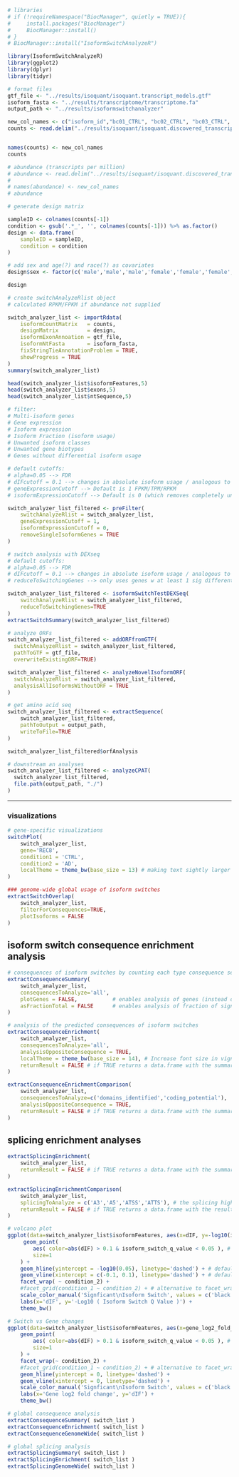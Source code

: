 ```r
# libraries
# if (!requireNamespace("BiocManager", quietly = TRUE)){
#     install.packages("BiocManager")
#     BiocManager::install()
# }
# BiocManager::install("IsoformSwitchAnalyzeR")

library(IsoformSwitchAnalyzeR)
library(ggplot2)
library(dplyr)
library(tidyr)
```

```r
# format files
gtf_file <- "../results/isoquant/isoquant.transcript_models.gtf"
isoform_fasta <- "../results/transcriptome/transcriptome.fa"
output_path <- "../results/isoformswitchanalyzer"

new_col_names <- c("isoform_id","bc01_CTRL", "bc02_CTRL", "bc03_CTRL", "bc04_CTRL", "bc09_AD", "bc10_AD", "bc11_AD", "bc12_AD")
counts <- read.delim("../results/isoquant/isoquant.discovered_transcript_grouped_counts.tsv", sep = "\t")


names(counts) <- new_col_names
counts
```
```r
# abundance (transcripts per million)
# abundance <- read.delim("../results/isoquant/isoquant.discovered_transcript_grouped_tpm.tsv", sep = "\t")
# 
# names(abundance) <- new_col_names
# abundance
```

```r
# generate design matrix

sampleID <- colnames(counts[-1])
condition <- gsub('.*_', '', colnames(counts[-1])) %>% as.factor()
design <- data.frame(
    sampleID = sampleID,
    condition = condition
)

# add sex and age(?) and race(?) as covariates
design$sex <- factor(c('male','male','male','female','female','female','male','female'))

design
```

```r
# create switchAnalyzeRlist object
# calculated RPKM/FPKM if abundance not supplied

switch_analyzer_list <- importRdata(
    isoformCountMatrix   = counts,
    designMatrix         = design,
    isoformExonAnnoation = gtf_file,
    isoformNtFasta       = isoform_fasta,
    fixStringTieAnnotationProblem = TRUE,
    showProgress = TRUE
)
summary(switch_analyzer_list)
```
```r
head(switch_analyzer_list$isoformFeatures,5)
head(switch_analyzer_list$exons,5)
head(switch_analyzer_list$ntSequence,5)
```
```r
# filter:
# Multi-isoform genes
# Gene expression
# Isoform expression
# Isoform Fraction (isoform usage)
# Unwanted isoform classes
# Unwanted gene biotypes
# Genes without differential isoform usage

# default cutoffs:
# alpha=0.05 --> FDR
# dIFcutoff = 0.1 --> changes in absolute isoform usage / analogous to log2FC cut-off
# geneExpressionCutoff --> Default is 1 FPKM/TPM/RPKM
# isoformExpressionCutoff --> Default is 0 (which removes completely unused isoforms); also in RPKM/FPKM

switch_analyzer_list_filtered <- preFilter(
    switchAnalyzeRlist = switch_analyzer_list,
    geneExpressionCutoff = 1,
    isoformExpressionCutoff = 0,
    removeSingleIsoformGenes = TRUE
)
```

```r
# switch analysis with DEXseq
# default cutoffs:
# alpha=0.05 --> FDR
# dIFcutoff = 0.1 --> changes in absolute isoform usage / analogous to log2FC cut-off
# reduceToSwitchingGenes --> only uses genes w at least 1 sig differentially used isoform

switch_analyzer_list_filtered <- isoformSwitchTestDEXSeq(
    switchAnalyzeRlist = switch_analyzer_list_filtered,
    reduceToSwitchingGenes=TRUE
)
extractSwitchSummary(switch_analyzer_list_filtered)
```

```r
# analyze ORFs
switch_analyzer_list_filtered <- addORFfromGTF(
  switchAnalyzeRlist = switch_analyzer_list_filtered,
  pathToGTF = gtf_file,
  overwriteExistingORF=TRUE)

switch_analyzer_list_filtered <- analyzeNovelIsoformORF(
  switchAnalyzeRlist = switch_analyzer_list_filtered,
  analysisAllIsoformsWithoutORF = TRUE
) 
```

```r
# get amino acid seq
switch_analyzer_list_filtered <- extractSequence(
    switch_analyzer_list_filtered, 
    pathToOutput = output_path,
    writeToFile=TRUE
)
```
```r
switch_analyzer_list_filtered$orfAnalysis
```

```r
# downstream an analyses
switch_analyzer_list_filtered <- analyzeCPAT(
  switch_analyzer_list_filtered,
  file.path(output_path, "./")
)
```

----------------

### visualizations
```r
# gene-specific visualizations
switchPlot(
    switch_analyzer_list,
    gene='REC8',
    condition1 = 'CTRL',
    condition2 = 'AD',
    localTheme = theme_bw(base_size = 13) # making text sightly larger for vignette
)
```

```r
### genome-wide global usage of isoform switches
extractSwitchOverlap(
    switch_analyzer_list,
    filterForConsequences=TRUE,
    plotIsoforms = FALSE
)
```

## isoform switch consequence enrichment analysis
```r
# consequences of isoform switches by counting each type consequence separately
extractConsequenceSummary(
    switch_analyzer_list,
    consequencesToAnalyze='all',
    plotGenes = FALSE,           # enables analysis of genes (instead of isoforms)
    asFractionTotal = FALSE      # enables analysis of fraction of significant features
)
```

```r
# analysis of the predicted consequences of isoform switches
extractConsequenceEnrichment(
    switch_analyzer_list,
    consequencesToAnalyze='all',
    analysisOppositeConsequence = TRUE,
    localTheme = theme_bw(base_size = 14), # Increase font size in vignette
    returnResult = FALSE # if TRUE returns a data.frame with the summary statistics
)
```

```r
extractConsequenceEnrichmentComparison(
    switch_analyzer_list,
    consequencesToAnalyze=c('domains_identified','coding_potential'),
    analysisOppositeConsequence = TRUE,
    returnResult = FALSE # if TRUE returns a data.frame with the summary statistics
)
```

## splicing enrichment analyses
```r
extractSplicingEnrichment(
    switch_analyzer_list,
    returnResult = FALSE # if TRUE returns a data.frame with the summary statistics
)
```

```r
extractSplicingEnrichmentComparison(
    switch_analyzer_list,
    splicingToAnalyze = c('A3','A5','ATSS','ATTS'), # the splicing highlighted above
    returnResult = FALSE # if TRUE returns a data.frame with the results
)
```

```r
# volcano plot
ggplot(data=switch_analyzer_list$isoformFeatures, aes(x=dIF, y=-log10(isoform_switch_q_value))) +
     geom_point(
        aes( color=abs(dIF) > 0.1 & isoform_switch_q_value < 0.05 ), # default cutoff
        size=1
    ) +
    geom_hline(yintercept = -log10(0.05), linetype='dashed') + # default cutoff
    geom_vline(xintercept = c(-0.1, 0.1), linetype='dashed') + # default cutoff
    facet_wrap( ~ condition_2) +
    #facet_grid(condition_1 ~ condition_2) + # alternative to facet_wrap if you have overlapping conditions
    scale_color_manual('Signficant\nIsoform Switch', values = c('black','red')) +
    labs(x='dIF', y='-Log10 ( Isoform Switch Q Value )') +
    theme_bw()
```

```r
# Switch vs Gene changes
ggplot(data=switch_analyzer_list$isoformFeatures, aes(x=gene_log2_fold_change, y=dIF)) +
    geom_point(
        aes( color=abs(dIF) > 0.1 & isoform_switch_q_value < 0.05 ), # default cutoff
        size=1
    ) + 
    facet_wrap(~ condition_2) +
    #facet_grid(condition_1 ~ condition_2) + # alternative to facet_wrap if you have overlapping conditions
    geom_hline(yintercept = 0, linetype='dashed') +
    geom_vline(xintercept = 0, linetype='dashed') +
    scale_color_manual('Signficant\nIsoform Switch', values = c('black','red')) +
    labs(x='Gene log2 fold change', y='dIF') +
    theme_bw()
```

```r
# global consequence analysis
extractConsequenceSummary( switch_list )
extractConsequenceEnrichment( switch_list )
extractConsequenceGenomeWide( switch_list )

# global splicing analysis
extractSplicingSummary( switch_list )
extractSplicingEnrichment( switch_list )
extractSplicingGenomeWide( switch_list )
```